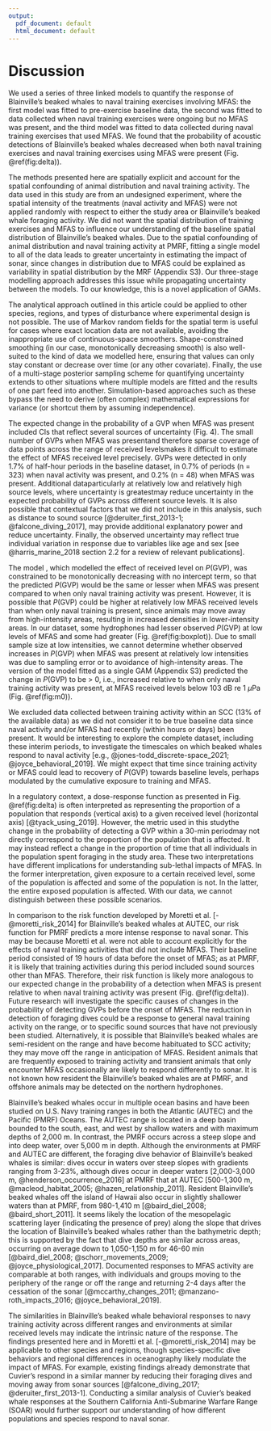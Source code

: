 ```yaml
---
output:
  pdf_document: default
  html_document: default
---
```


# Discussion

We used a series of three linked models to quantify the response of Blainville's beaked whales to naval training exercises involving MFAS: the first model was fitted to pre-exercise baseline data, the second was fitted to data collected when naval training exercises were ongoing but no MFAS was present, and the third model was fitted to data collected during naval training exercises that used MFAS. We found that the probability of acoustic detections of Blainville's beaked whales decreased when both naval training exercises and naval training exercises using MFAS were present (Fig. \@ref(fig:delta)).

The methods presented here are spatially explicit and account for the spatial confounding of animal distribution and naval training activity. The data used in this study are from an undesigned experiment, where the spatial intensity of the treatments (naval activity and MFAS) were not applied randomly with respect to either the study area or Blainville's beaked whale foraging activity. We did not want the spatial distribution of training exercises and MFAS to influence our understanding of the baseline spatial distribution of Blainville's beaked whales. Due to the spatial confounding of animal distribution and naval training activity at PMRF, fitting a single model to all of the data leads to greater uncertainty in estimating the impact of sonar, since changes in distribution due to MFAS could be explained as variability in spatial distribution by the MRF (Appendix S3). Our three-stage modelling approach addresses this issue while propagating uncertainty between the models. To our knowledge, this is a novel application of GAMs.

The analytical approach outlined in this article could be applied to other species, regions, and types of disturbance where experimental design is not possible. The use of Markov random fields for the spatial term is useful for cases where exact location data are not available, avoiding the inappropriate use of continuous-space smoothers. Shape-constrained smoothing (in our case, monotonically decreasing smooth) is also well-suited to the kind of data we modelled here, ensuring that values can only stay constant or decrease over time (or any other covariate). Finally, the use of a multi-stage posterior sampling scheme for quantifying uncertainty extends to other situations where multiple models are fitted and the results of one part feed into another. Simulation-based approaches such as these bypass the need to derive (often complex) mathematical expressions for variance (or shortcut them by assuming independence).

The expected change in the probability of a GVP when MFAS was present included CIs that reflect several sources of uncertainty (Fig. 4). The small number of GVPs when MFAS was present\textemdash and therefore sparse coverage of data points across the range of received levels\textemdash makes it difficult to estimate the effect of MFAS received level precisely. GVPs were detected in only 1.7\% of half-hour periods in the baseline dataset, in 0.7\% of periods (n = 323) when naval activity was present, and 0.2\% (n = 48) when MFAS was present. Additional data\textemdash particularly at relatively low and relatively high source levels, where uncertainty is greatest\textemdash may reduce uncertainty in the expected probability of GVPs across different source levels. It is also possible that contextual factors that we did not include in this analysis, such as distance to sound source [@deruiter_first_2013-1; @falcone_diving_2017], may provide additional explanatory power and reduce uncertainty. Finally, the observed uncertainty may reflect true individual variation in response due to variables like age and sex [see @harris_marine_2018 section 2.2 for a review of relevant publications].

The model \texttt{M3}, which modelled the effect of received level on $P(\text{GVP})$, was constrained to be monotonically decreasing with no intercept term, so that the predicted $P(\text{GVP})$ would be the same or lesser when MFAS was present compared to when only naval training activity was present. However, it is possible that $P(\text{GVP})$ could be higher at relatively low MFAS received levels than when only naval training is present, since animals may move away from high-intensity areas, resulting in increased densities in lower-intensity areas. In our dataset, some hydrophones had lesser observed $P(\text{GVP})$ at low levels of MFAS and some had greater (Fig. \@ref(fig:boxplot)). Due to small sample size at low intensities, we cannot determine whether observed increases in $P(\text{GVP})$ when MFAS was present at relatively low intensities was due to sampling error or to avoidance of high-intensity areas. The version of the model fitted as a single GAM (Appendix S3) predicted the change in $P(\text{GVP})$ to be > 0, i.e., increased relative to when only naval training activity was present, at MFAS received levels below 103 dB re 1 $\mu$Pa (Fig. \@ref(fig:m0)).

We excluded data collected between training activity within an SCC (13\% of the available data) as we did not consider it to be true baseline data since naval activity and/or MFAS had recently (within hours or days) been present. It would be interesting to explore the complete dataset, including these interim periods, to investigate the timescales on which beaked whales respond to naval activity [e.g., @jones-todd_discrete-space_2021; @joyce_behavioral_2019]. We might expect that time since training activity or MFAS could lead to recovery of $P(\text{GVP})$ towards baseline levels, perhaps modulated by the cumulative exposure to training and MFAS.

In a regulatory context, a dose-response function as presented in Fig. \@ref(fig:delta) is often interpreted as representing the proportion of a population that responds (vertical axis) to a given received level (horizontal axis) [@tyack_using_2019]. However, the metric used in this study\textemdash the change in the probability of detecting a GVP within a 30-min period\textemdash may not directly correspond to the proportion of the population that is affected. It may instead reflect a change in the proportion of time that all individuals in the population spent foraging in the study area. These two interpretations have different implications for understanding sub-lethal impacts of MFAS. In the former interpretation, given exposure to a certain received level, some of the population is affected and some of the population is not. In the latter, the entire exposed population is affected. With our data, we cannot distinguish between these possible scenarios.

In comparison to the risk function developed by Moretti et al. [-@moretti_risk_2014] for Blainville's beaked whales at AUTEC, our risk function for PMRF predicts a more intense response to naval sonar. This may be because Moretti et al. were not able to account explicitly for the effects of naval training activities that did not include MFAS. Their baseline period consisted of 19 hours of data before the onset of MFAS; as at PMRF, it is likely that training activities during this period included sound sources other than MFAS. Therefore, their risk function is likely more analogous to our expected change in the probability of a detection when MFAS is present relative to when naval training activity was present (Fig. \@ref(fig:delta)). Future research will investigate the specific causes of changes in the probability of detecting GVPs before the onset of MFAS. The reduction in detection of foraging dives could be a response to general naval training activity on the range, or to specific sound sources that have not previously been studied. Alternatively, it is possible that Blainville's beaked whales are semi-resident on the range and have become habituated to SCC activity; they may move off the range in anticipation of MFAS. Resident animals that are frequently exposed to training activity and transient animals that only encounter MFAS occasionally are likely to respond differently to sonar. It is not known how resident the Blainville’s beaked whales are at PMRF, and offshore animals may be detected on the northern hydrophones. 

Blainville's beaked whales occur in multiple ocean basins and have been studied on U.S. Navy training ranges in both the Atlantic (AUTEC) and the Pacific (PMRF) Oceans. The AUTEC range is located in a deep basin bounded to the south, east, and west by shallow waters and with maximum depths of 2,000 m. In contrast, the PMRF occurs across a steep slope and into deep water, over 5,000 m in depth. Although the environments at PMRF and AUTEC are different, the foraging dive behavior of Blainville’s beaked whales is similar: dives occur in waters over steep slopes with gradients ranging from 3-23\%, although dives occur in deeper waters [2,000-3,000 m, @henderson_occurrence_2016] at PMRF that at AUTEC [500-1,300 m, @macleod_habitat_2005; @hazen_relationship_2011]. Resident Blainville’s beaked whales off the island of Hawaii also occur in slightly shallower waters than at PMRF, from 980-1,410 m [@baird_diel_2008; @baird_short_2011]. It seems likely the location of the mesopelagic scattering layer (indicating the presence of prey) along the slope that drives the location of Blainville’s beaked whales rather than the bathymetric depth; this is supported by the fact that dive depths are similar across areas, occurring on average down to 1,050-1,150 m for 46-60 min [@baird_diel_2008; @schorr_movements_2009; @joyce_physiological_2017]. Documented responses to MFAS activity are comparable at both ranges, with individuals and groups moving to the periphery of the range or off the range and returning 2-4 days after the cessation of the sonar [@mccarthy_changes_2011; @manzano-roth_impacts_2016; @joyce_behavioral_2019].

The similarities in Blainville’s beaked whale behavioral responses to navy training activity across different ranges and environments at similar received levels may indicate the intrinsic nature of the response. The findings presented here and in Moretti et al. [-@moretti_risk_2014] may be applicable to other species and regions, though species-specific dive behaviors and regional differences in oceanography likely modulate the impact of MFAS. For example, existing findings already demonstrate that Cuvier’s respond in a similar manner by reducing their foraging dives and moving away from sonar sources [@falcone_diving_2017; @deruiter_first_2013-1]. Conducting a similar analysis of Cuvier’s beaked whale responses at the Southern California Anti-Submarine Warfare Range (SOAR) would further support our understanding of how different populations and species respond to naval sonar.  



